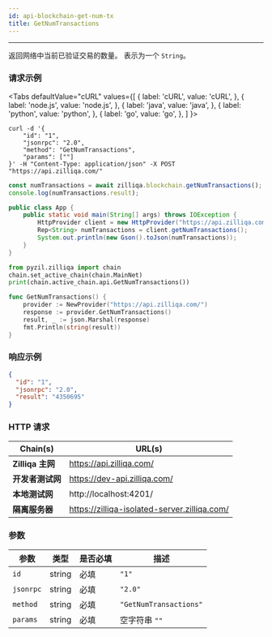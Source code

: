 ```yaml
---
id: api-blockchain-get-num-tx
title: GetNumTransactions
---
```


---
返回网络中当前已验证交易的数量。  表示为一个 `String`。

### 请求示例



<Tabs
  defaultValue="cURL"
  values={[
    { label: 'cURL', value: 'cURL', },
    { label: 'node.js', value: 'node.js', },
    { label: 'java', value: 'java', },
    { label: 'python', value: 'python', },
    { label: 'go', value: 'go', },
  ]
}>

<TabItem value="cURL">

```shell
curl -d '{
    "id": "1",
    "jsonrpc": "2.0",
    "method": "GetNumTransactions",
    "params": [""]
}' -H "Content-Type: application/json" -X POST "https://api.zilliqa.com/"
```
</TabItem>
<TabItem value="node.js">

```js
const numTransactions = await zilliqa.blockchain.getNumTransactions();
console.log(numTransactions.result);
```
</TabItem>
<TabItem value="java">

```java
public class App {
    public static void main(String[] args) throws IOException {
        HttpProvider client = new HttpProvider("https://api.zilliqa.com/");
        Rep<String> numTransactions = client.getNumTransactions();
        System.out.println(new Gson().toJson(numTransactions));
    }
}
```
</TabItem>
<TabItem value="python">

```python
from pyzil.zilliqa import chain
chain.set_active_chain(chain.MainNet)
print(chain.active_chain.api.GetNumTransactions())
```
</TabItem>

<TabItem value="go">

```go
func GetNumTransactions() {
	provider := NewProvider("https://api.zilliqa.com/")
	response := provider.GetNumTransactions()
	result, _ := json.Marshal(response)
	fmt.Println(string(result))
}
```
</TabItem>
</Tabs>

### 响应示例

```json
{
  "id": "1",
  "jsonrpc": "2.0",
  "result": "4350695"
}
```

### HTTP 请求

| Chain(s)              | URL(s)                       |
| --------------------- | ---------------------------- |
| **Zilliqa 主网**   | https://api.zilliqa.com/     |
| **开发者测试网** | https://dev-api.zilliqa.com/ |
| **本地测试网**     | http://localhost:4201/       |
| **隔离服务器**   | https://zilliqa-isolated-server.zilliqa.com/ |

### 参数

| 参数 | 类型   | 是否必填 | 描述            |
| --------- | ------ | -------- | ---------------------- |
| `id`      | string | 必填 | `"1"`                  |
| `jsonrpc` | string | 必填 | `"2.0"`                |
| `method`  | string | 必填 | `"GetNumTransactions"` |
| `params`  | string | 必填 | 空字符串 `""`      |